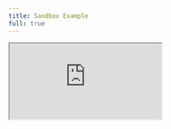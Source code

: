 ```yaml
---
title: Sandbox Example
full: true
---
```


<iframe
  src="https://codesandbox.io/embed/ises-template-k4tz09?codemirror=1&fontsize=14&theme=dark&autoresize=1&hidenavigation=1"
  style={{
    width: "100%",
    height: "100%",
    border: 0,
    overflow: "hidden",
    background: "rgb(21, 21, 21)",
  }}
  title="ISES - Basic Usage"
  allow="accelerometer; ambient-light-sensor; camera; encrypted-media; geolocation; gyroscope; hid; microphone; midi; payment; usb; vr; xr-spatial-tracking"
  sandbox="allow-autoplay allow-forms allow-modals allow-popups allow-presentation allow-same-origin allow-scripts"
/>
